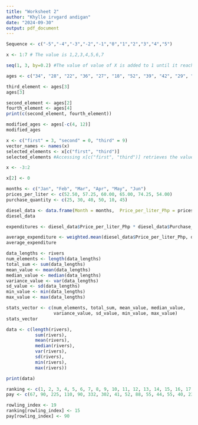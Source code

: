 ```yaml
---
title: "Worksheet 2"
author: "Khylle irvgard andigan"
date: "2024-09-30"
output: pdf_document
---
```

```r
Sequence <- c("-5","-4","-3","-2","-1","0","1","2","3","4","5")

x <- 1:7 # The value is 1,2,3,4,5,6,7

seq(1, 3, by=0.2) #The value of value of X is added to 1 until it reaches the value 3

ages <- c("34", "28", "22", "36", "27", "18", "52", "39", "42", "29", "35", "31", "27", "22", "37", "34", "19", "20", "57", "49", "50", "37", "46", "25", "17", "37", "43", "53", "41", "51", "35", "24", "33", "41", "53", "40", "18", "44", "38", "41", "48", "27", "39", "19", "30", "61", "54", "58", "26", "18")

third_element <- ages[3]
ages[3]

second_element <- ages[2]
fourth_element <- ages[4]
print(c(second_element, fourth_element))

modified_ages <- ages[-c(4, 12)]
modified_ages

x <- c("first" = 3, "second" = 0, "third" = 9)
vector_names <- names(x)
selected_elements <- x[c("first", "third")]
selected_elements #Accessing x[c("first", "third")] retrieves the values associated with the names "first" and "third", which are 3 and 9, respectively.
```
```r
x <- -3:2

x[2] <- 0

months <- c("Jan", "Feb", "Mar", "Apr", "May", "Jun")
prices_per_liter <- c(52.50, 57.25, 60.00, 65.00, 74.25, 54.00)
purchase_quantity <- c(25, 30, 40, 50, 10, 45)

diesel_data <- data.frame(Month = months,  Price_per_liter_Php = prices_per_liter, Purchase_quantity_Liters = purchase_quantity)
diesel_data

expenditures <- diesel_data$Price_per_liter_Php * diesel_data$Purchase_quantity_Liters

average_expenditure <- weighted.mean(diesel_data$Price_per_liter_Php, diesel_data$Purchase_quantity_Liters)
average_expenditure

data_lengths <- rivers
num_elements <- length(data_lengths)
total_sum <- sum(data_lengths)
mean_value <- mean(data_lengths)
median_value <- median(data_lengths)
variance_value <- var(data_lengths)
sd_value <- sd(data_lengths)
min_value <- min(data_lengths)
max_value <- max(data_lengths)
```
```r
stats_vector <- c(num_elements, total_sum, mean_value, median_value, 
                  variance_value, sd_value, min_value, max_value)
stats_vector

data <- c(length(rivers),          
           sum(rivers),             
           mean(rivers),            
           median(rivers),        
           var(rivers),            
           sd(rivers),              
           min(rivers),            
           max(rivers))

print(data)

ranking <- c(1, 2, 3, 4, 5, 6, 7, 8, 9, 10, 11, 12, 13, 14, 15, 16, 17, 18, 19, 20, 21, 22, 23, 24, 25)
pay <- c(67, 90, 225, 110, 90, 332, 302, 41, 52, 88, 55, 44, 55, 40, 233, 34, 40, 47, 75, 25, 39, 45, 32, 40, 31)

rowling_index <- 19
ranking[rowling_index] <- 15
pay[rowling_index] <- 90

```